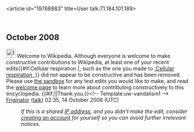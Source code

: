 <article id="19768883" title=User talk:71.184.101.189>
	<talkpage id="19768883" title="User talk:71.184.101.189">


== October 2008 ==
[[Image:Information.svg|25px]]  Welcome to Wikipedia. Although everyone is welcome to make constructive contributions to Wikipedia, at least one of your recent edits{{#if:Cellular respiration ‎|, such as the one you made to [[:Cellular respiration ‎]],}} did not appear to be constructive and has been removed. Please use [[Wikipedia:Sandbox|the sandbox]] for any test edits you would like to make, and read the [[Wikipedia:Welcoming committee/Welcome to Wikipedia|welcome page]] to learn more about contributing constructively to this encyclopedia. {{#if:|{{{2}}}|Thank you.}}&lt;!-- Template:uw-vandalism1 --&gt; [[User:Friginator|Friginator]] ([[User talk:Friginator|talk]]) 02:35, 14 October 2008 (UTC)
:''If this is a shared [[IP address]], and you didn't make the edit, consider [[Wikipedia:Why create an account?|creating an account]] for yourself so you can avoid further irrelevant notices.''
	</talkpage>
</article>